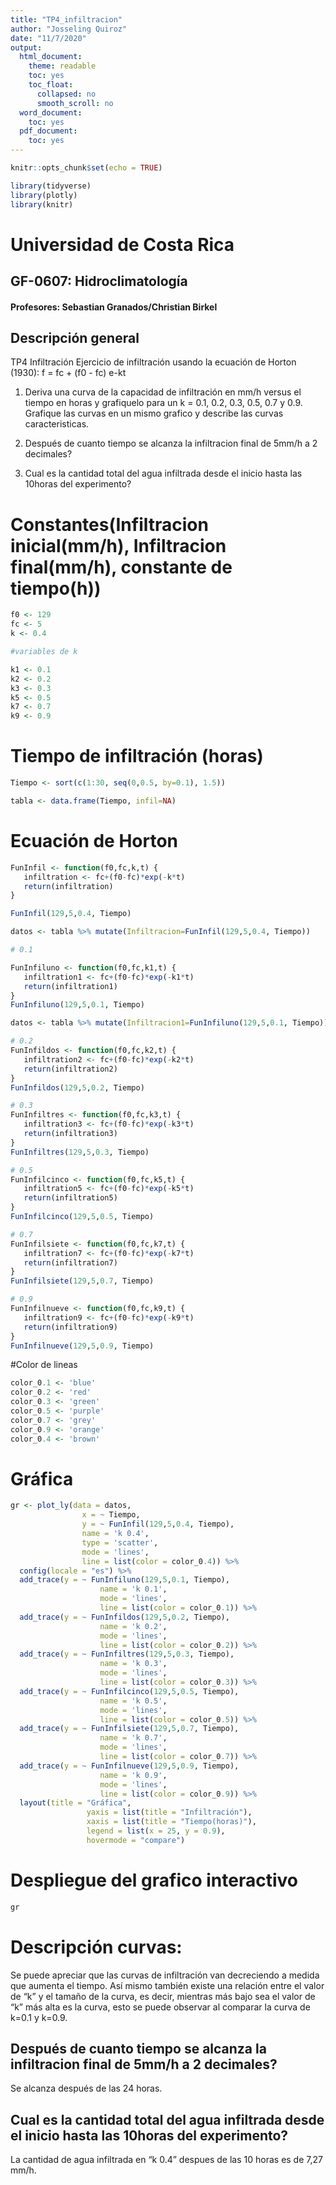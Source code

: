 ```yaml
---
title: "TP4_infiltracion"
author: "Josseling Quiroz"
date: "11/7/2020"
output:
  html_document:
    theme: readable
    toc: yes
    toc_float:
      collapsed: no
      smooth_scroll: no
  word_document:
    toc: yes
  pdf_document:
    toc: yes
---
```


```r
knitr::opts_chunk$set(echo = TRUE)
```


```r
library(tidyverse)
library(plotly)
library(knitr)

```

# Universidad de Costa Rica

## GF-0607: Hidroclimatología
#### Profesores: Sebastian Granados/Christian Birkel

## Descripción general
TP4 Infiltración 
Ejercicio de infiltración usando la ecuación de Horton (1930): f = fc + (f0 - fc) e-kt

1. Deriva una curva de la capacidad de infiltración en mm/h versus el tiempo en horas y grafiquelo para un k = 0.1, 0.2, 0.3, 0.5, 0.7 y 0.9. Grafique las curvas en un mismo grafico y describe las curvas caracteristicas.

2. Después de cuanto tiempo se alcanza la infiltracion final de 5mm/h a 2 decimales?

3. Cual es la cantidad total del agua infiltrada desde el inicio hasta las 10horas del experimento? 

# Constantes(Infiltracion inicial(mm/h), Infiltracion final(mm/h), constante de tiempo(h))
```r

f0 <- 129
fc <- 5
k <- 0.4

#variables de k

k1 <- 0.1
k2 <- 0.2
k3 <- 0.3
k5 <- 0.5
k7 <- 0.7
k9 <- 0.9
```
# Tiempo de infiltración (horas)
```r
Tiempo <- sort(c(1:30, seq(0,0.5, by=0.1), 1.5))

tabla <- data.frame(Tiempo, infil=NA)

```
# Ecuación de Horton
```r

FunInfil <- function(f0,fc,k,t) {
   infiltration <- fc+(f0-fc)*exp(-k*t)
   return(infiltration)
}

FunInfil(129,5,0.4, Tiempo)

datos <- tabla %>% mutate(Infiltracion=FunInfil(129,5,0.4, Tiempo))

# 0.1

FunInfiluno <- function(f0,fc,k1,t) {
   infiltration1 <- fc+(f0-fc)*exp(-k1*t)
   return(infiltration1)
}
FunInfiluno(129,5,0.1, Tiempo)

datos <- tabla %>% mutate(Infiltracion1=FunInfiluno(129,5,0.1, Tiempo))

# 0.2
FunInfildos <- function(f0,fc,k2,t) {
   infiltration2 <- fc+(f0-fc)*exp(-k2*t)
   return(infiltration2)
}
FunInfildos(129,5,0.2, Tiempo)

# 0.3
FunInfiltres <- function(f0,fc,k3,t) {
   infiltration3 <- fc+(f0-fc)*exp(-k3*t)
   return(infiltration3)
}
FunInfiltres(129,5,0.3, Tiempo)

# 0.5
FunInfilcinco <- function(f0,fc,k5,t) {
   infiltration5 <- fc+(f0-fc)*exp(-k5*t)
   return(infiltration5)
}
FunInfilcinco(129,5,0.5, Tiempo)

# 0.7
FunInfilsiete <- function(f0,fc,k7,t) {
   infiltration7 <- fc+(f0-fc)*exp(-k7*t)
   return(infiltration7)
}
FunInfilsiete(129,5,0.7, Tiempo)

# 0.9
FunInfilnueve <- function(f0,fc,k9,t) {
   infiltration9 <- fc+(f0-fc)*exp(-k9*t)
   return(infiltration9)
}
FunInfilnueve(129,5,0.9, Tiempo)
```

#Color de lineas
```r
color_0.1 <- 'blue'
color_0.2 <- 'red'
color_0.3 <- 'green'
color_0.5 <- 'purple'
color_0.7 <- 'grey'
color_0.9 <- 'orange'
color_0.4 <- 'brown'
```

# Gráfica
```r

gr <- plot_ly(data = datos,
                x = ~ Tiempo,
                y = ~ FunInfil(129,5,0.4, Tiempo), 
                name = 'k 0.4', 
                type = 'scatter',
                mode = 'lines',
                line = list(color = color_0.4)) %>%
  config(locale = "es") %>%
  add_trace(y = ~ FunInfiluno(129,5,0.1, Tiempo),
                    name = 'k 0.1',
                    mode = 'lines',
                    line = list(color = color_0.1)) %>%
  add_trace(y = ~ FunInfildos(129,5,0.2, Tiempo),
                    name = 'k 0.2',
                    mode = 'lines',
                    line = list(color = color_0.2)) %>%
  add_trace(y = ~ FunInfiltres(129,5,0.3, Tiempo),
                    name = 'k 0.3',
                    mode = 'lines',
                    line = list(color = color_0.3)) %>%  
  add_trace(y = ~ FunInfilcinco(129,5,0.5, Tiempo),
                    name = 'k 0.5',
                    mode = 'lines',
                    line = list(color = color_0.5)) %>%  
  add_trace(y = ~ FunInfilsiete(129,5,0.7, Tiempo),
                    name = 'k 0.7',
                    mode = 'lines',
                    line = list(color = color_0.7)) %>%  
  add_trace(y = ~ FunInfilnueve(129,5,0.9, Tiempo),
                    name = 'k 0.9',
                    mode = 'lines',
                    line = list(color = color_0.9)) %>%  
  layout(title = "Gráfica",
                 yaxis = list(title = "Infiltración"),
                 xaxis = list(title = "Tiempo(horas)"),
                 legend = list(x = 25, y = 0.9),
                 hovermode = "compare")
```

# Despliegue del grafico interactivo
```r
gr
```

# Descripción curvas:

Se puede apreciar que las curvas de infiltración van decreciendo a medida que aumenta el tiempo. Así mismo también existe una relación entre el valor de "k" y el tamaño de la curva, es decir, mientras más bajo sea el valor de "k" más alta es la curva, esto se puede observar al comparar la curva de k=0.1 y k=0.9.


## Después de cuanto tiempo se alcanza la infiltracion final de 5mm/h a 2 decimales?

Se alcanza después de las 24 horas.

## Cual es la cantidad total del agua infiltrada desde el inicio hasta las 10horas del experimento?

La cantidad de agua infiltrada en "k 0.4" despues de las 10 horas es de 7,27 mm/h.
